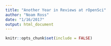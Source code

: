 ```yaml
---
title: "Another Year in Reviews at rOpenSci"
author: "Noam Ross"
date: "1/16/2017"
output: html_document
---
```


```r
knitr::opts_chunk$set(include = FALSE)
```
